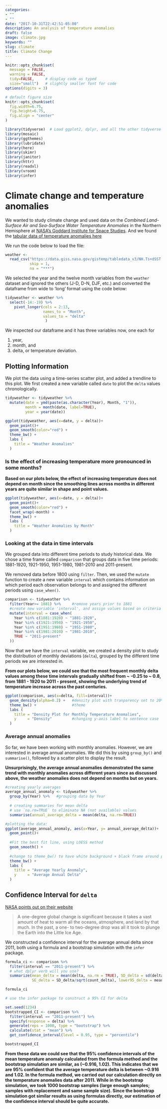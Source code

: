 ```yaml
---
categories:
- ""
- ""
date: "2017-10-31T22:42:51-05:00"
description: An analysis of temperature anomalies
draft: false
image: climate.jpg
keywords: ""
slug: climate
title: Climate Change
---
```


```r
knitr::opts_chunk$set(
  message = FALSE, 
  warning = FALSE, 
  tidy=FALSE,     # display code as typed
  size="small")   # slightly smaller font for code
options(digits = 3)

# default figure size
knitr::opts_chunk$set(
  fig.width=6.75, 
  fig.height=6.75,
  fig.align = "center"
)
```


```r
library(tidyverse)  # Load ggplot2, dplyr, and all the other tidyverse packages
library(mosaic)
library(ggthemes)
library(lubridate)
library(here)
library(skimr)
library(janitor)
library(httr)
library(readxl)
library(vroom)
library(infer)
```




# Climate change and temperature anomalies 


We wanted to study climate change and used data on the *Combined Land-Surface Air and Sea-Surface Water Temperature Anomalies* in the Northern Hemisphere at [NASA's Goddard Institute for Space Studies](https://data.giss.nasa.gov/gistemp). And we found the [tabular data of temperature anomalies here](https://data.giss.nasa.gov/gistemp/tabledata_v3/NH.Ts+dSST.txt)

We run the code below to load the file:

```r

weather <- 
  read_csv("https://data.giss.nasa.gov/gistemp/tabledata_v3/NH.Ts+dSST.csv", 
           skip = 1, 
           na = "***")

```


We selected the year and the twelve month variables from the `weather` dataset and ignored the others (J-D, D-N, DJF, etc.) and converted the dataframe from wide to 'long' format using the code below:


```r

tidyweather <- weather %>% 
  select(-14:-19) %>% 
    pivot_longer(cols = 2:13, 
                 names_to = "Month", 
                 values_to = "delta"
                  )

```

We inspected our dataframe and it has three variables now, one each for 

1. year, 
1. month, and 
1. delta, or temperature deviation.

## Plotting Information

We plot the data using a time-series scatter plot, and added a trendline to this plot. We first created a new variable called `date` to plot the `delta` values chronologically. 

```r

tidyweather <- tidyweather %>%
  mutate(date = ymd(paste(as.character(Year), Month, "1")),
         month = month(date, label=TRUE),
         year = year(date))

ggplot(tidyweather, aes(x=date, y = delta))+
  geom_point()+
  geom_smooth(color="red") +
  theme_bw() +
  labs (
    title = "Weather Anomalies"
  )

```

### Is the effect of increasing temperature more pronounced in some months? 

**Based on our plots below, the effect of increasing temperature does not depend on month since the smoothing lines across months in different years are quite similar in shape and point values.**

```r

ggplot(tidyweather, aes(x=date, y = delta))+
  geom_point()+
  geom_smooth(color="red") +
  facet_wrap(~month) +
  theme_bw() +
  labs (
    title = "Weather Anomalies by Month"
  )

```

### Looking at the data in time intervals

We grouped data into different time periods to study historical data. We chose a time frame called `comparison` that groups data in five time periods: 1881-1920, 1921-1950, 1951-1980, 1981-2010 and 2011-present. 

We removed data before 1800 using `filter`. Then, we used the `mutate` function to create a new variable `interval` which contains information on which period each observation belongs to and assigned the different periods using `case_when()`.


```r

comparison <- tidyweather %>% 
  filter(Year>= 1881) %>%     #remove years prior to 1881
  #create new variable 'interval', and assign values based on criteria below:
  mutate(interval = case_when(
    Year %in% c(1881:1920) ~ "1881-1920",
    Year %in% c(1921:1950) ~ "1921-1950",
    Year %in% c(1951:1980) ~ "1951-1980",
    Year %in% c(1981:2010) ~ "1981-2010",
    TRUE ~ "2011-present"
  ))

```


Now that we have the `interval` variable, we created a density plot to study the distribution of monthly deviations (`delta`), grouped by the different time periods we are interested in.

**From our plots below, we could see that the most frequent monthly delta values among these time intervals gradually shifted from ~ -0.25 to ~ 0.8, from 1881 - 1920 to 2011 - present, showing the underlying trend of temperature increase across the past centuries.**


```r

ggplot(comparison, aes(x=delta, fill=interval))+
  geom_density(alpha=0.2) +   #density plot with tranparency set to 20%
  theme_bw() +                #theme
  labs (
    title = "Density Plot for Monthly Temperature Anomalies",
    y     = "Density"         #changing y-axis label to sentence case
  )

```

### Average annual anomalies

So far, we have been working with monthly anomalies. However, we are interested in average annual anomalies. We did this by using `group_by()` and `summarise()`, followed by a scatter plot to display the result. 

**Unsurprisingly, the average annual anomalies demonstrated the same trend with monthly anomalies across different years since as discussed above, the weather anomalies does not depend on months but on years.**

```r

#creating yearly averages
average_annual_anomaly <- tidyweather %>% 
  group_by(Year) %>%   #grouping data by Year
  
  # creating summaries for mean delta 
  # use `na.rm=TRUE` to eliminate NA (not available) values 
  summarise(annual_average_delta = mean(delta, na.rm=TRUE)) 

#plotting the data:
ggplot(average_annual_anomaly, aes(x=Year, y= annual_average_delta))+
  geom_point()+
  
  #Fit the best fit line, using LOESS method
  geom_smooth() +
  
  #change to theme_bw() to have white background + black frame around plot
  theme_bw() +
  labs (
    title = "Average Yearly Anomaly",
    y     = "Average Annual Delta"
  )                         


```

## Confidence Interval for `delta`

[NASA points out on their website](https://earthobservatory.nasa.gov/world-of-change/decadaltemp.php)  

> A one-degree global change is significant because it takes a vast amount of heat to warm all the oceans, atmosphere, and land by that much. In the past, a one- to two-degree drop was all it took to plunge the Earth into the Little Ice Age.

We constructed a confidence interval for the average annual delta since 2011, both using a formula and a bootstrap simulation with the `infer` package.

```r

formula_ci <- comparison %>% 
  filter(interval == "2011-present") %>% 
  # what dplyr verb will you use? 
  summarize(mean_delta = mean(delta, na.rm = TRUE), SD_delta = sd(delta, na.rm = TRUE), count_delta = n(), 
            SE_delta = SD_delta/sqrt(count_delta), lower95_delta = mean_delta - qnorm(0.025,0,1)*SE_delta, upper95_delta = mean_delta + qnorm(0.025,0,1)*SE_delta)

formula_ci
```


```r

# use the infer package to construct a 95% CI for delta

set.seed(1234)
bootstrapped_CI <- comparison %>%
  filter(interval == "2011-present") %>% 
  specify(response = delta) %>%
  generate(reps = 1000, type = "bootstrap") %>%
  calculate(stat = "mean") %>% 
  get_confidence_interval(level = 0.95, type = "percentile")

bootstrapped_CI

```

**From these data we could see that the 95% confidence intervals of the mean temperature anomaly calculated from the formula method and the bootstrap simulation are similar, as (~0.916, 1.02). This indicates that we are 95% confident that the average temperature delta is between ~0.916 and 1.02. In the formula method, we carried out our calculation directly on the temperature anomalies data after 2011. While in the bootstrap simulation, we took 1000 bootstrap samples (large enough samples; samples with replacement and same sample size). Since the bootstrap simulation got similar results as using formulas directly, our estimation of the confidence interval should be quite accurate.**
